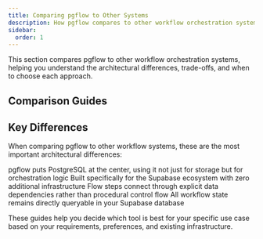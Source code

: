 ```yaml
---
title: Comparing pgflow to Other Systems
description: How pgflow compares to other workflow orchestration systems
sidebar:
  order: 1
---
```



This section compares pgflow to other workflow orchestration systems, helping you understand the architectural differences, trade-offs, and when to choose each approach.

## Comparison Guides

<CardGrid>
  <LinkCard
    title="pgflow vs DBOS"
    description="How pgflow compares to DBOS for Postgres-based workflow orchestration"
    href="/comparisons/dbos/"
  />

  <LinkCard
    title="pgflow vs Trigger.dev"
    description="How pgflow compares to Trigger.dev for workflow orchestration"
    href="/comparisons/trigger/"
  />

  <LinkCard
    title="pgflow vs Inngest"
    description="How pgflow compares to Inngest for workflow orchestration"
    href="/comparisons/inngest/"
  />
</CardGrid>

## Key Differences

When comparing pgflow to other workflow systems, these are the most important architectural differences:

<Card title="🗄️ Database-Centric Orchestration">
  pgflow puts PostgreSQL at the center, using it not just for storage but for orchestration logic
</Card>

<Card title="⚡ Supabase Integration">
  Built specifically for the Supabase ecosystem with zero additional infrastructure
</Card>

<Card title="🔗 Explicit Data Dependencies">
  Flow steps connect through explicit data dependencies rather than procedural control flow
</Card>

<Card title="💾 PostgreSQL State Storage">
  All workflow state remains directly queryable in your Supabase database
</Card>

These guides help you decide which tool is best for your specific use case based on your requirements, preferences, and existing infrastructure.
